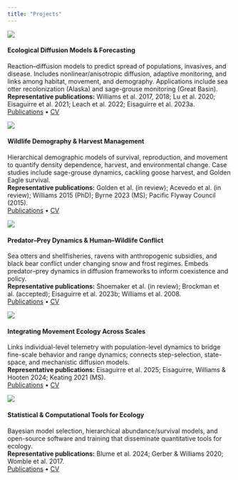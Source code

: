 ```yaml
---
title: "Projects"
---
```


<div class="proj-grid" markdown="1">

<div class="proj-card" markdown="1">
![](assets/projects/raven_3.png){.proj-img}
<h4>Ecological Diffusion Models & Forecasting</h4>

Reaction–diffusion models to predict spread of populations, invasives, and disease. Includes nonlinear/anisotropic diffusion, adaptive monitoring, and links among habitat, movement, and demography. Applications include sea otter recolonization (Alaska) and sage-grouse monitoring (Great Basin).  
**Representative publications:** Williams et al. 2017, 2018; Lu et al. 2020; Eisaguirre et al. 2021; Leach et al. 2022; Eisaguirre et al. 2023a.  
[Publications](/publications.html) • [CV](/cv.pdf)
</div>

<div class="proj-card" markdown="1">
![](assets/projects/demography.png){.proj-img}
<h4>Wildlife Demography & Harvest Management</h4>

Hierarchical demographic models of survival, reproduction, and movement to quantify density dependence, harvest, and environmental change. Case studies include sage-grouse dynamics, cackling goose harvest, and Golden Eagle survival.  
**Representative publications:** Golden et al. (in review); Acevedo et al. (in review); Williams 2015 (PhD); Byrne 2023 (MS); Pacific Flyway Council (2015).  
[Publications](/publications.html) • [CV](/cv.pdf)
</div>

<div class="proj-card" markdown="1">
![](assets/projects/predator-prey.png){.proj-img}
<h4>Predator–Prey Dynamics & Human–Wildlife Conflict</h4>

Sea otters and shellfisheries, ravens with anthropogenic subsidies, and black bear conflict under changing snow and frost regimes. Embeds predator–prey dynamics in diffusion frameworks to inform coexistence and policy.  
**Representative publications:** Shoemaker et al. (in review); Brockman et al. (accepted); Eisaguirre et al. 2023b; Williams et al. 2008.  
[Publications](/publications.html) • [CV](/cv.pdf)
</div>

<div class="proj-card" markdown="1">
![](assets/projects/movement.png){.proj-img}
<h4>Integrating Movement Ecology Across Scales</h4>

Links individual-level telemetry with population-level dynamics to bridge fine-scale behavior and range dynamics; connects step-selection, state-space, and mechanistic diffusion models.  
**Representative publications:** Eisaguirre et al. 2025; Eisaguirre, Williams & Hooten 2024; Keating 2021 (MS).  
[Publications](/publications.html) • [CV](/cv.pdf)
</div>

<div class="proj-card" markdown="1">
![](assets/projects/tools.png){.proj-img}
<h4>Statistical & Computational Tools for Ecology</h4>

Bayesian model selection, hierarchical abundance/survival models, and open-source software and training that disseminate quantitative tools for ecology.  
**Representative publications:** Blume et al. 2024; Gerber & Williams 2020; Womble et al. 2017.  
[Publications](/publications.html) • [CV](/cv.pdf)
</div>

</div>
